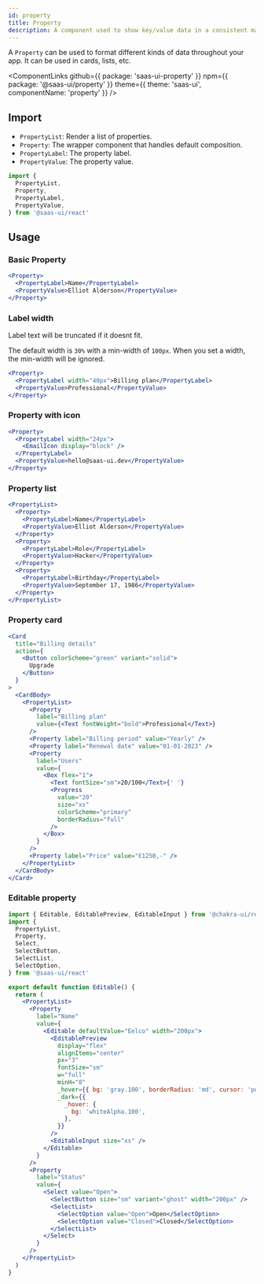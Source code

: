 ```yaml
---
id: property
title: Property
description: A component used to show key/value data in a consistent manner.
---
```


A `Property` can be used to format different kinds of data throughout your app.
It can be used in cards, lists, etc.

<ComponentLinks
  github={{ package: 'saas-ui-property' }}
  npm={{ package: '@saas-ui/property' }}
  theme={{ theme: 'saas-ui', componentName: 'property' }}
/>

## Import

- `PropertyList`: Render a list of properties.
- `Property`: The wrapper component that handles default composition.
- `PropertyLabel`: The property label.
- `PropertyValue`: The property value.

```ts
import {
  PropertyList,
  Property,
  PropertyLabel,
  PropertyValue,
} from '@saas-ui/react'
```

## Usage

### Basic Property

```jsx
<Property>
  <PropertyLabel>Name</PropertyLabel>
  <PropertyValue>Elliot Alderson</PropertyValue>
</Property>
```

### Label width

Label text will be truncated if it doesnt fit.

The default width is `30%` with a min-width of `100px`. When you set a width, the min-width will be ignored.

```jsx
<Property>
  <PropertyLabel width="40px">Billing plan</PropertyLabel>
  <PropertyValue>Professional</PropertyValue>
</Property>
```

### Property with icon

```jsx
<Property>
  <PropertyLabel width="24px">
    <EmailIcon display="block" />
  </PropertyLabel>
  <PropertyValue>hello@saas-ui.dev</PropertyValue>
</Property>
```

### Property list

```jsx
<PropertyList>
  <Property>
    <PropertyLabel>Name</PropertyLabel>
    <PropertyValue>Elliot Alderson</PropertyValue>
  </Property>
  <Property>
    <PropertyLabel>Role</PropertyLabel>
    <PropertyValue>Hacker</PropertyValue>
  </Property>
  <Property>
    <PropertyLabel>Birthday</PropertyLabel>
    <PropertyValue>September 17, 1986</PropertyValue>
  </Property>
</PropertyList>
```

### Property card

```jsx
<Card
  title="Billing details"
  action={
    <Button colorScheme="green" variant="solid">
      Upgrade
    </Button>
  }
>
  <CardBody>
    <PropertyList>
      <Property
        label="Billing plan"
        value={<Text fontWeight="bold">Professional</Text>}
      />
      <Property label="Billing period" value="Yearly" />
      <Property label="Renewal date" value="01-01-2023" />
      <Property
        label="Users"
        value={
          <Box flex="1">
            <Text fontSize="sm">20/100</Text>{' '}
            <Progress
              value="20"
              size="xs"
              colorScheme="primary"
              borderRadius="full"
            />
          </Box>
        }
      />
      <Property label="Price" value="€1250,-" />
    </PropertyList>
  </CardBody>
</Card>
```

### Editable property

```jsx
import { Editable, EditablePreview, EditableInput } from '@chakra-ui/react'
import {
  PropertyList,
  Property,
  Select,
  SelectButton,
  SelectList,
  SelectOption,
} from '@saas-ui/react'

export default function Editable() {
  return (
    <PropertyList>
      <Property
        label="Name"
        value={
          <Editable defaultValue="Eelco" width="200px">
            <EditablePreview
              display="flex"
              alignItems="center"
              px="3"
              fontSize="sm"
              w="full"
              minH="8"
              _hover={{ bg: 'gray.100', borderRadius: 'md', cursor: 'pointer' }}
              _dark={{
                _hover: {
                  bg: 'whiteAlpha.100',
                },
              }}
            />
            <EditableInput size="xs" />
          </Editable>
        }
      />
      <Property
        label="Status"
        value={
          <Select value="Open">
            <SelectButton size="sm" variant="ghost" width="200px" />
            <SelectList>
              <SelectOption value="Open">Open</SelectOption>
              <SelectOption value="Closed">Closed</SelectOption>
            </SelectList>
          </Select>
        }
      />
    </PropertyList>
  )
}
```

